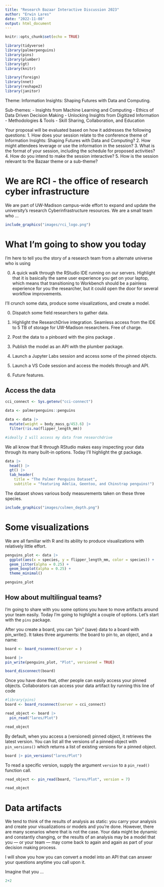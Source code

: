```yaml
---
title: "Research Bazaar Interactive Discussion 2023"
author: "Erwin Lares"
date: "2022-11-08"
output: html_document
---
```


```r
knitr::opts_chunk$set(echo = TRUE)

library(tidyverse)
library(palmerpenguins)
library(pins)
library(plumber)
library(gt)
library(knitr)

library(foreign)
library(nnet)
library(reshape2)
library(janitor)

```

Theme:
Information Insights: Shaping Futures with Data and Computing. 

Sub-themes:
- Insights from Machine Learning and Computing
- Ethics of Data Driven Decision Making
- Unlocking Insights from Digitized Information
- Methodologies & Tools
- Skill Sharing, Collaboration, and Education

Your proposal will be evaluated based on how it addresses the following questions:
1. How does your session relate to the conference theme of Information Insights: Shaping Futures with Data and Computing?
2. How might attendees leverage or use the information in the session?
3. What is the format of your session, including the schedule for proposed activities?
4. How do you intend to make the session interactive?
5. How is the session relevant to the Bazaar theme or a sub-theme?



# We are RCI - the office of research cyber infrastructure

We are part of UW-Madison campus-wide effort to expand and update the university’s research Cyberinfrastructure resources. We are a small team who ... 

```r

include_graphics("images/rci_logo.png")

```



# What I'm going to show you today

I'm here to tell you the story of a research team from a alternate universe who is using  

0. A quick walk through the RStudio IDE running on our servers. Highlight that it is basically the same user experience you get on your laptop, which means that transitioning to Workbench should be a painless experience for you the researcher, but it could open the door for several workflow improvements.

I'll crunch some data, produce some visualizations, and create a model. 

0. Dispatch some field researchers to gather data. 

1. Highlight the ResearchDrive integration. Seamless access from the IDE to 5 TB of storage for UW-Madison researchers. Free of charge.

2. Post the data to a pinboard with the pins package .

3. Publish the model as an API with the plumber package.

4. Launch a Jupyter Labs session and access some of the pinned objects.

5. Launch a VS Code session and access the models through and API.

6. Future features.

## Access the data 

```r

cci_connect <- Sys.getenv("cci-connect")

data <- palmerpenguins::penguins

data <- data |> 
  mutate(weight = body_mass_g/453.6) |>
  filter(!is.na(flipper_length_mm))

#ideally I will access my data from researchdrive 

```

We all know that R through RStudio makes easy inspecting your data through its many built-in options. Today I'll highlight the gt package. 

```r
data |> 
  head() |> 
  gt() |> 
  tab_header(
    title = "The Palmer Penguins Dataset",
    subtitle = "featuring Adelia, Geentoo, and Chinstrap penguins!")
```


The dataset shows various body measurements taken on these three species.  

```r

include_graphics("images/culmen_depth.png")

```


# Some visualizations

We are all familiar with R and its ability to produce visualizations with relatively little effort.  

```r
penguins_plot <- data |> 
  ggplot(aes(x = species, y = flipper_length_mm, color = species)) +
  geom_jitter(alpha = 0.25) +
  geom_boxplot(alpha = 0.25) +
  theme_minimal()

penguins_plot
```
## How about multilingual teams?

I'm going to share with you some options you have to move artifacts around your team easily. Today I'm going to highlight a couple of options. Let's start with the `pins` package. 

After you create a board, you can “pin” (save) data to a board with pin_write(). It takes three arguments: the board to pin to, an object, and a name:

```r
board <- board_rsconnect(server = )

board |> 
pin_write(penguins_plot, "Plot", versioned = TRUE)

board_disconnect(board)
```

Once you have done that, other people can easily access your pinned objects. Collaborators can access your data artifact by running this line of code 

```r
#library(pins)
board <- board_rsconnect(server = cci_connect)

read_object <- board |> 
  pin_read("lares/Plot")

read_object
```

By default, when you access a (versioned) pinned object, it retrieves the latest version. You can list all the versions of a pinned object with `pin_versions()` which returns a list of existing versions for a pinned object. 

```r
board |> pin_versions("lares/Plot")

```

To read a specific version, supply the argument `version` to a `pin_read()` function call. 

```r

read_object <- pin_read(board, "lares/Plot", version = 7)

read_object

```

# Data artifacts

We tend to think of the results of analysis as static: you carry your analysis and create your visualizations or models and you're done. However, there are many scenarios where that is not the case. Your data might be dynamic and constantly changing, or the results of an analysis may be a model that you — or your team — may come back to again and again as part of your decision making process.

I will show you how you can convert a model into an API that can answer your questions anytime you call upon it. 

Imagine that you ... 

```r

2+2

```






